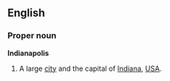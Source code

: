 ==English==

===Proper noun===
'''Indianapolis'''
# A large [[city]] and the capital of [[Indiana]], [[USA]].
